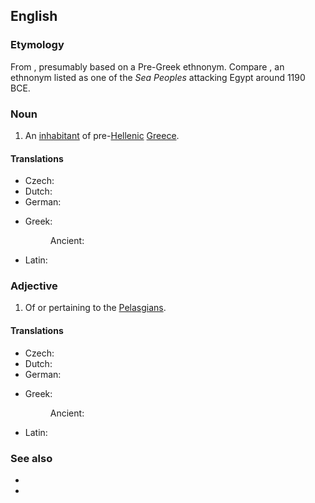 ==English==
{{wikipedia}}

===Etymology===
From {{der|en|grc|Πελασγός|}} {{suffix|en||ian}}, presumably based on a Pre-Greek ethnonym. Compare {{cog|egy|pwrꜣsꜣtj}}, an ethnonym listed as one of the ''Sea Peoples'' attacking Egypt around 1190 BCE.

===Noun===
{{en-noun}}

# An [[inhabitant]] of pre-[[Hellenic]] [[Greece]].

====Translations====
{{trans-top|inhabitant of pre-Hellenic and proto-hellenic Greece}}
* Czech: {{t|cs|Pelasg|m}}
* Dutch: {{t|nl|Pelasgiër}}
* German: {{t+|de|Pelasger}}
{{trans-mid}}
* Greek:
*: Ancient: {{t|grc|Πελασγός}}
* Latin: {{t|la|Pelasgus}}
{{trans-bottom}}

===Adjective===
{{en-adj}}

# Of or pertaining to the [[#Noun|Pelasgians]].

====Translations====
{{trans-top|pertaining to the Pelasgians}}
* Czech: {{t|cs|pelasgický}}
* Dutch: {{t|nl|Pelasgisch}}
* German: {{t|de|pelasgisch}}
{{trans-mid}}
* Greek:
*: Ancient: {{t|grc|Πελασγῐκός }}
* Latin: {{t|la|Pelasgus}}
{{trans-bottom}}

===See also===
* {{l|en|Hellene}}
* {{l|en|Hellas}}
{{C|en|Ancient Greece|Demonyms}}